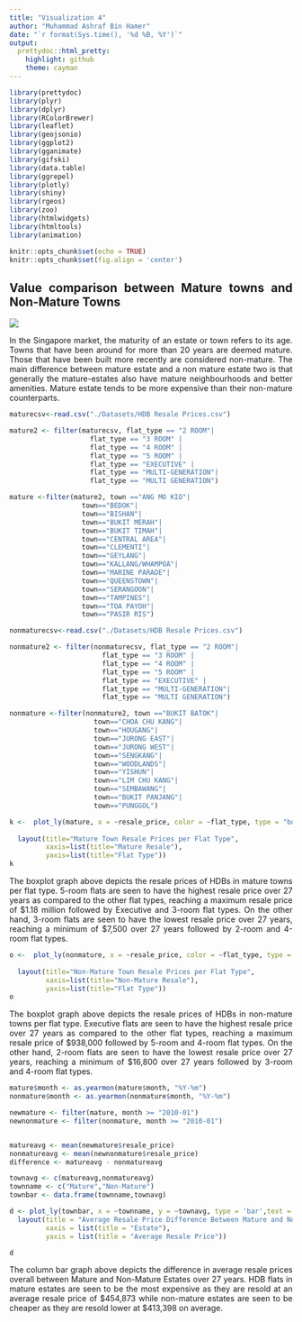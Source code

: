 ```yaml
---
title: "Visualization 4"
author: "Muhammad Ashraf Bin Hamer"
date: "`r format(Sys.time(), '%d %B, %Y')`"
output:
  prettydoc::html_pretty:
    highlight: github
    theme: cayman
---
```


```r
library(prettydoc)
library(plyr)
library(dplyr)
library(RColorBrewer)
library(leaflet)
library(geojsonio)
library(ggplot2)
library(gganimate)
library(gifski)
library(data.table)
library(ggrepel)
library(plotly)
library(shiny)
library(rgeos)
library(zoo)
library(htmlwidgets)
library(htmltools)
library(animation)
```


```r
knitr::opts_chunk$set(echo = TRUE)
knitr::opts_chunk$set(fig.align = 'center')
```

 

## Value comparison between Mature towns and Non-Mature Towns

<style>
body {
text-align: justify}
</style>

<style>
.html-widget {
    margin: auto;
}
</style>

![](Images/2F-4G-cropped-HDB-Farm-Way.jpg)

In the Singapore market, the maturity of an estate or town refers to its age. Towns that have been around for more than 20 years are deemed mature. Those that have been built more recently are considered non-mature. The main difference between mature estate and a non mature estate two is that generally the mature-estates also have mature neighbourhoods and better amenities. Mature estate tends to be more expensive than their non-mature counterparts.


```r
maturecsv<-read.csv("./Datasets/HDB Resale Prices.csv")

mature2 <- filter(maturecsv, flat_type == "2 ROOM"|
                    flat_type == "3 ROOM" |
                    flat_type == "4 ROOM" | 
                    flat_type == "5 ROOM" | 
                    flat_type == "EXECUTIVE" | 
                    flat_type == "MULTI-GENERATION"|
                    flat_type == "MULTI GENERATION")

mature <-filter(mature2, town =="ANG MO KIO"|
                  town=="BEDOK"|
                  town=="BISHAN"|
                  town=="BUKIT MERAH"|
                  town=="BUKIT TIMAH"|
                  town=="CENTRAL AREA"|
                  town=="CLEMENTI"|
                  town=="GEYLANG"|
                  town=="KALLANG/WHAMPOA"|
                  town=="MARINE PARADE"|
                  town=="QUEENSTOWN"|
                  town=="SERANGOON"|
                  town=="TAMPINES"|
                  town=="TOA PAYOH"|
                  town=="PASIR RIS")

nonmaturecsv<-read.csv("./Datasets/HDB Resale Prices.csv")

nonmature2 <- filter(nonmaturecsv, flat_type == "2 ROOM"|
                       flat_type == "3 ROOM" |
                       flat_type == "4 ROOM" | 
                       flat_type == "5 ROOM" | 
                       flat_type == "EXECUTIVE" | 
                       flat_type == "MULTI-GENERATION"|
                       flat_type == "MULTI GENERATION")

nonmature <-filter(nonmature2, town =="BUKIT BATOK"|
                     town=="CHOA CHU KANG"|
                     town=="HOUGANG"|
                     town=="JURONG EAST"|
                     town=="JURONG WEST"|
                     town=="SENGKANG"|
                     town=="WOODLANDS"|
                     town=="YISHUN"|
                     town=="LIM CHU KANG"|
                     town=="SEMBAWANG"|
                     town=="BUKIT PANJANG"|
                     town=="PUNGGOL")
```

```r
k <-  plot_ly(mature, x = ~resale_price, color = ~flat_type, type = "box") %>%
  
  layout(title="Mature Town Resale Prices per Flat Type",
         xaxis=list(title="Mature Resale"),
         yaxis=list(title="Flat Type"))
k
```

The boxplot graph above depicts the resale prices of HDBs in mature towns per flat type. 5-room flats are seen to have the highest resale price over 27 years as compared to the other flat types, reaching a maximum resale price of $1.18 million followed by Executive and 3-room flat types. On the other hand, 3-room flats are seen to have the lowest resale price over 27 years, reaching a minimum of $7,500 over 27 years followed by 2-room and 4-room flat types.

```r
o <-  plot_ly(nonmature, x = ~resale_price, color = ~flat_type, type = "box") %>%
  
  layout(title="Non-Mature Town Resale Prices per Flat Type",
         xaxis=list(title="Non-Mature Resale"),
         yaxis=list(title="Flat Type"))
o
```

The boxplot graph above depicts the resale prices of HDBs in non-mature towns per flat type. Executive flats are seen to have the highest resale price over 27 years as compared to the other flat types, reaching a maximum resale price of $938,000 followed by 5-room and 4-room flat types. On the other hand, 2-room flats are seen to have the lowest resale price over 27 years, reaching a minimum of $16,800 over 27 years followed by 3-room and 4-room flat types.

```r
mature$month <- as.yearmon(mature$month, "%Y-%m")
nonmature$month <- as.yearmon(nonmature$month, "%Y-%m")

newmature <- filter(mature, month >= "2010-01")
newnonmature <- filter(nonmature, month >= "2010-01")


matureavg <- mean(newmature$resale_price)
nonmatureavg <- mean(newnonmature$resale_price)
difference <- matureavg - nonmatureavg

townavg <- c(matureavg,nonmatureavg)
townname <- c("Mature","Non-Mature")
townbar <- data.frame(townname,townavg)
```

```r
d <- plot_ly(townbar, x = ~townname, y = ~townavg, type = 'bar',text = townavg, textposition = 'auto') %>%
  layout(title = "Average Resale Price Difference Between Mature and Non-Mature Estate",
         xaxis = list(title = "Estate"),
         yaxis = list(title = "Average Resale Price"))

d
```
The column bar graph above depicts the difference in average resale prices overall between Mature and Non-Mature Estates over 27 years. HDB flats in mature estates are seen to be the most expensive as they are resold at an average resale price of $454,873 while non-mature estates are seen to be cheaper as they are resold lower at $413,398 on average.

